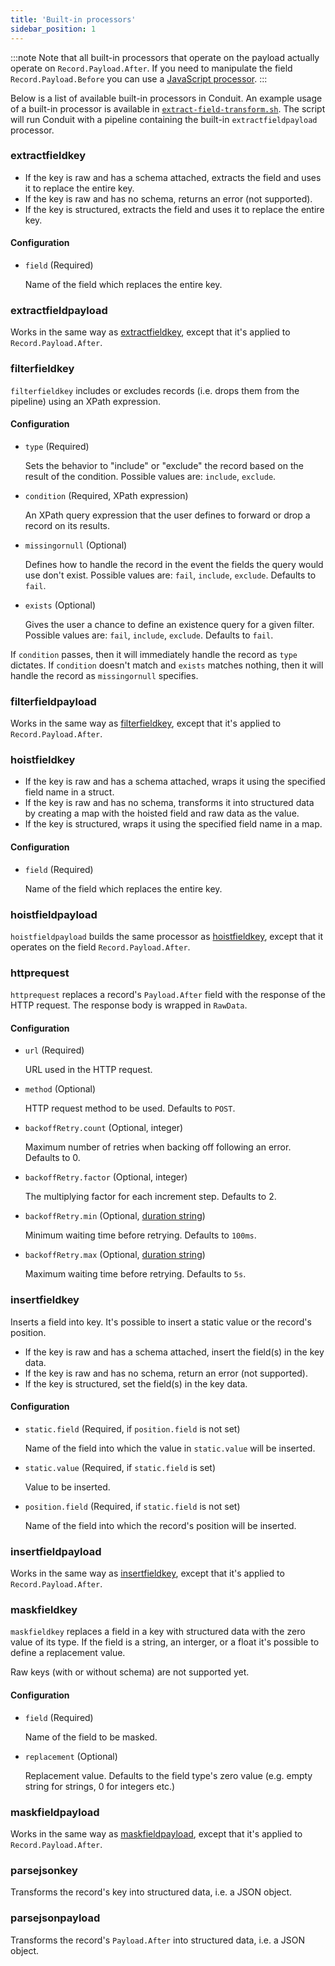 ```yaml
---
title: 'Built-in processors'
sidebar_position: 1
---
```


:::note
Note that all built-in processors that operate on the payload actually operate on `Record.Payload.After`.
If you need to manipulate the field `Record.Payload.Before` you can use
a [JavaScript processor](./javascript-processors).
:::

Below is a list of available built-in processors in Conduit. An example usage of a built-in processor is available in
[`extract-field-transform.sh`](https:github.com/ConduitIO/conduit/blob/main/examples/processors/extract-field-transform.sh).
The script will run Conduit with a pipeline containing the built-in `extractfieldpayload` processor.

### extractfieldkey

- If the key is raw and has a schema attached, extracts the field and uses it to replace the entire key.
- If the key is raw and has no schema, returns an error (not supported).
- If the key is structured, extracts the field and uses it to replace the entire key.

#### Configuration

- `field` (Required)

  Name of the field which replaces the entire key.

### extractfieldpayload

Works in the same way as [extractfieldkey](#extractfieldkey), except that it's applied to `Record.Payload.After`.

### filterfieldkey

`filterfieldkey` includes or excludes records (i.e. drops them from the pipeline) using an XPath expression.

#### Configuration

- `type` (Required)
  
  Sets the behavior to "include" or "exclude" the record based on the result of the condition. Possible values
  are: `include`, `exclude`.
- `condition` (Required, XPath expression)
  
  An XPath query expression that the user defines to forward or drop a record on its results.
- `missingornull` (Optional)
  
  Defines how to handle the record in the event the fields the query would use don't exist. Possible values
  are: `fail`, `include`, `exclude`. Defaults to `fail`.
- `exists` (Optional)
  
  Gives the user a chance to define an existence query for a given filter. Possible values
  are: `fail`, `include`, `exclude`. Defaults to `fail`.

If `condition` passes, then it will immediately handle the record as `type` dictates. If `condition` doesn't match
and `exists` matches nothing, then it will handle the record as `missingornull` specifies.

### filterfieldpayload

Works in the same way as [filterfieldkey](#filterfieldkey), except that it's applied to `Record.Payload.After`.

### hoistfieldkey

- If the key is raw and has a schema attached, wraps it using the specified field name in a struct.
- If the key is raw and has no schema, transforms it into structured data by creating a map with the hoisted field and
  raw data as the value.
- If the key is structured, wraps it using the specified field name in a map.

#### Configuration

- `field` (Required)

  Name of the field which replaces the entire key.

### hoistfieldpayload

`hoistfieldpayload` builds the same processor as [hoistfieldkey](#hoistfieldkey), except that it operates on the field
`Record.Payload.After`.

### httprequest

`httprequest` replaces a record's `Payload.After` field with the response of the HTTP request. The response body is
wrapped in `RawData`.

#### Configuration

- `url` (Required)
  
  URL used in the HTTP request.
- `method` (Optional)

  HTTP request method to be used. Defaults to `POST`.
- `backoffRetry.count` (Optional, integer)

  Maximum number of retries when backing off following an error. Defaults to 0.
- `backoffRetry.factor` (Optional, integer)
  
  The multiplying factor for each increment step. Defaults to 2.
- `backoffRetry.min` (Optional, [duration string](https://pkg.go.dev/time#ParseDuration))
  
  Minimum waiting time before retrying. Defaults to `100ms`.
- `backoffRetry.max` (Optional, [duration string](https://pkg.go.dev/time#ParseDuration))
  
  Maximum waiting time before retrying. Defaults to `5s`.

### insertfieldkey

Inserts a field into key. It's possible to insert a static value or the record's position.

- If the key is raw and has a schema attached, insert the field(s) in the key data.
- If the key is raw and has no schema, return an error (not supported).
- If the key is structured, set the field(s) in the key data.

#### Configuration

- `static.field` (Required, if `position.field` is not set)

  Name of the field into which the value in `static.value` will be inserted.
- `static.value` (Required, if `static.field` is set)

  Value to be inserted.
- `position.field` (Required, if `static.field` is not set)

  Name of the field into which the record's position will be inserted.

### insertfieldpayload

Works in the same way as [insertfieldkey](#insertfieldkey), except that it's applied to `Record.Payload.After`.

### maskfieldkey

`maskfieldkey` replaces a field in a key with structured data with the zero value of its type. If the field is a string,
an interger, or a float it's possible to define a replacement value.

Raw keys (with or without schema) are not supported yet.

#### Configuration

- `field` (Required)
  
  Name of the field to be masked.
- `replacement` (Optional)

  Replacement value. Defaults to the field type's zero value (e.g. empty string for strings, 0 for integers etc.)

### maskfieldpayload

Works in the same way as [maskfieldpayload](#maskfieldpayload), except that it's applied to `Record.Payload.After`.

### parsejsonkey

Transforms the record's key into structured data, i.e. a JSON object.

### parsejsonpayload

Transforms the record's `Payload.After` into structured data, i.e. a JSON object.

